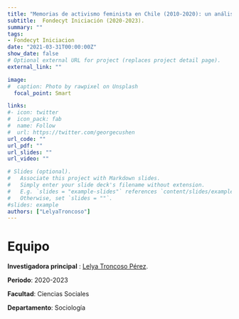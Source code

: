 ```yaml
---
title: "Memorias de activismo feminista en Chile (2010-2020): un análisis interseccional de experiencias, diferencias y coaliciones en la praxis política"
subtitle:  Fondecyt Iniciación (2020-2023).
summary: ""
tags:
- Fondecyt Iniciacion
date: "2021-03-31T00:00:00Z"
show_date: false
# Optional external URL for project (replaces project detail page).
external_link: ""

image:
#  caption: Photo by rawpixel on Unsplash
  focal_point: Smart

links:
#- icon: twitter
#  icon_pack: fab
#  name: Follow
#  url: https://twitter.com/georgecushen
url_code: ""
url_pdf: ""
url_slides: ""
url_video: ""

# Slides (optional).
#   Associate this project with Markdown slides.
#   Simply enter your slide deck's filename without extension.
#   E.g. `slides = "example-slides"` references `content/slides/example-slides.md`.
#   Otherwise, set `slides = ""`.
#slides: example
authors: ["LelyaTroncoso"]
---
```


# Equipo

**Investigadora principal** : [Lelya Troncoso Pérez](../../../authors/lelyatroncoso/).

**Periodo**: 2020-2023

**Facultad**: Ciencias Sociales

**Departamento**: Sociología

